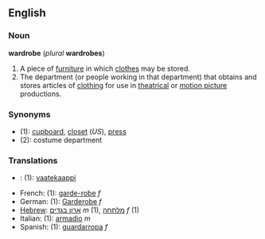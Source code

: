 ==English==
===Noun===
'''wardrobe''' (''plural'' '''wardrobes''')

# A piece of [[furniture]] in which [[clothes]] may be stored. 
# The department (or people working in that department) that obtains and stores articles of [[clothing]] for use in [[theatrical]] or [[motion picture]] productions.

===Synonyms===
*(1): [[cupboard]], [[closet]] (''US''), [[press]]
*(2): costume department

===Translations===
*{{fi}}: (1): [[vaatekaappi]]
*French: (1): [[garde-robe]] ''f''
*German: (1): [[Garderobe]] ''f''
*[[Hebrew]]: [[ארון בגדים]] ''m'' (1), [[מלתחה]] ''f'' (1)
*Italian: (1): [[armadio]] ''m''
*Spanish: (1): [[guardarropa]] ''f''